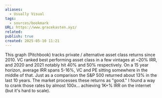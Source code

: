 ```yaml
---
aliases:
  - Usually Visual
tags:
  - sources/bookmark
URL: https://www.gracekasten.xyz/
related: 
publish: true
created: 2025-05-10 11:21
---
```


This graph (Pitchbook) tracks private / alternative asset class returns since 2010. VC ranked best performing asset class in a few vintages at ~20% IRR, and 2020 and 2021 notably hit 40% and 50% respectively. On a 15 year horizon, average IRR spans 5-16%, VC and PE sitting somewhere in the middle of that. Just as a comparison the S&P 500 returned about 13% in the last 10 years. The market processes these returns as "good." I found a way to crank those rates by almost 100x… achieving 1K+% IRR on the internet (but it's hard to scale).

